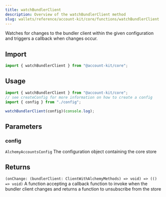 ```yaml
---
title: watchBundlerClient
description: Overview of the watchBundlerClient method
slug: wallets/reference/account-kit/core/functions/watchBundlerClient
---
```




Watches for changes to the bundler client within the given configuration and triggers a callback when changes occur.

## Import

```ts
import { watchBundlerClient } from "@account-kit/core";
```

## Usage

```ts
import { watchBundlerClient } from "@account-kit/core";
// see createConfig for more information on how to create a config
import { config } from "./config";

watchBundlerClient(config)(console.log);
```

## Parameters

### config

`AlchemyAccountsConfig`
The configuration object containing the core store

## Returns

`(onChange: (bundlerClient: ClientWithAlchemyMethods) => void) => (() => void)`
A function accepting a callback function to invoke when the bundler client changes and returns a function to unsubscribe from the store
